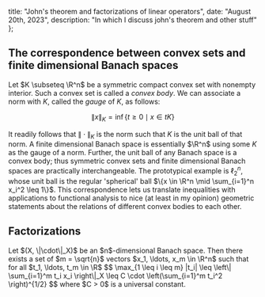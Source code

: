 
  title: "John's theorem and factorizations of linear operators",
  date: "August 20th, 2023",
  description: "In which I discuss john's theorem and other stuff"
};


## The correspondence between convex sets and finite dimensional Banach spaces
Let $K \subseteq \R^n$ be a symmetric compact convex set with nonempty interior.
Such a convex set is called a _convex body_.
We can associate a norm with $K$, called the _gauge_ of $K$, as follows:

$$
\|x\|_K = \inf \{t \geq 0 \mid x \in t K\}
$$

It readily follows that $\| \cdot \|_K$ is the norm such that $K$ is the unit ball of that norm.
A finite dimensional Banach space is essentially $\R^n$ using some $K$ as the gauge of a norm.
Further, the unit ball of any Banach space is a convex body; thus symmetric convex sets and finite dimensional Banach spaces are practically interchangeable.
The prototypical example is $\ell_2^n$, whose unit ball is the regular 'spherical' ball
$\{x \in \R^n \mid \sum_{i=1}^n x_i^2 \leq 1\}$.
This correspondence lets us translate inequalities with applications to functional analysis to nice (at least in my opinion) geometric statements about the relations of different convex bodies to each other.

## Factorizations
<Theorem subtitle="Dvoretzky-Rogers Lemma">
  Let $(X, \|\cdot\|_X)$ be an $n$-dimensional Banach space. Then there exists a set of $m = \sqrt{n}$ vectors $x_1, \ldots, x_m \in \R^n$ such that for all
  $t_1, \ldots, t_m \in \R$
  $$
  \max_{1 \leq i \leq m} |t_i| \leq \left\| \sum_{i=1}^m t_i x_i \right\|_X \leq C \cdot \left(\sum_{i=1}^m t_i^2 \right)^{1/2}
  $$
  where $C > 0$ is a universal constant.
</Theorem>




